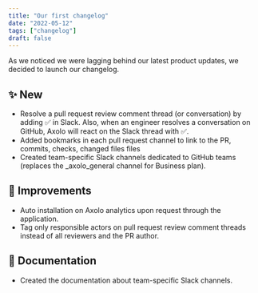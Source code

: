 ```yaml
---
title: "Our first changelog"
date: "2022-05-12"
tags: ["changelog"]
draft: false
---
```


As we noticed we were lagging behind our latest product updates, we decided to launch our changelog.

## ✨ New

- Resolve a pull request review comment thread (or conversation) by adding ✅ in Slack. Also, when an engineer resolves a conversation on GitHub, Axolo will react on the Slack thread with ✅.
- Added bookmarks in each pull request channel to link to the PR, commits, checks, changed files files
- Created team-specific Slack channels dedicated to GitHub teams (replaces the \_axolo_general channel for Business plan).

## 🔨 Improvements

- Auto installation on Axolo analytics upon request through the application.
- Tag only responsible actors on pull request review comment threads instead of all reviewers and the PR author.

## 📖 Documentation

- Created the documentation about team-specific Slack channels.
